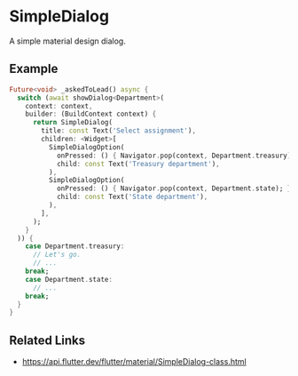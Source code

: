 

<Meta of={SimpleDialogStories} />

# SimpleDialog

A simple material design dialog.

## Example

```dart liveslice=SimpleDialog
Future<void> _askedToLead() async {
  switch (await showDialog<Department>(
    context: context,
    builder: (BuildContext context) {
      return SimpleDialog(
        title: const Text('Select assignment'),
        children: <Widget>[
          SimpleDialogOption(
            onPressed: () { Navigator.pop(context, Department.treasury); },
            child: const Text('Treasury department'),
          ),
          SimpleDialogOption(
            onPressed: () { Navigator.pop(context, Department.state); },
            child: const Text('State department'),
          ),
        ],
      );
    }
  )) {
    case Department.treasury:
      // Let's go.
      // ...
    break;
    case Department.state:
      // ...
    break;
  }
}
```

## Related Links

- https://api.flutter.dev/flutter/material/SimpleDialog-class.html
